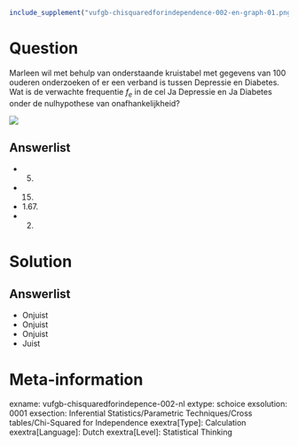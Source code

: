 ```r
include_supplement("vufgb-chisquaredforindependence-002-en-graph-01.png", recursive = TRUE)
```
Question
========
  
Marleen wil met behulp van onderstaande kruistabel met gegevens van 100 ouderen onderzoeken of er een verband is tussen Depressie en Diabetes. Wat is de verwachte frequentie $f_{e}$  in de cel Ja Depressie en Ja Diabetes onder de nulhypothese van onafhankelijkheid?

![](vufgb-chisquaredforindependence-002-en-graph-01.png) 
  
Answerlist
----------
* 5.
* 15.
* 1.67.
* 2.

Solution
========

Answerlist
----------
* Onjuist
* Onjuist
* Onjuist
* Juist

Meta-information
================
exname: vufgb-chisquaredforindepence-002-nl
extype: schoice
exsolution: 0001
exsection: Inferential Statistics/Parametric Techniques/Cross tables/Chi-Squared for Independence
exextra[Type]: Calculation
exextra[Language]: Dutch
exextra[Level]: Statistical Thinking
